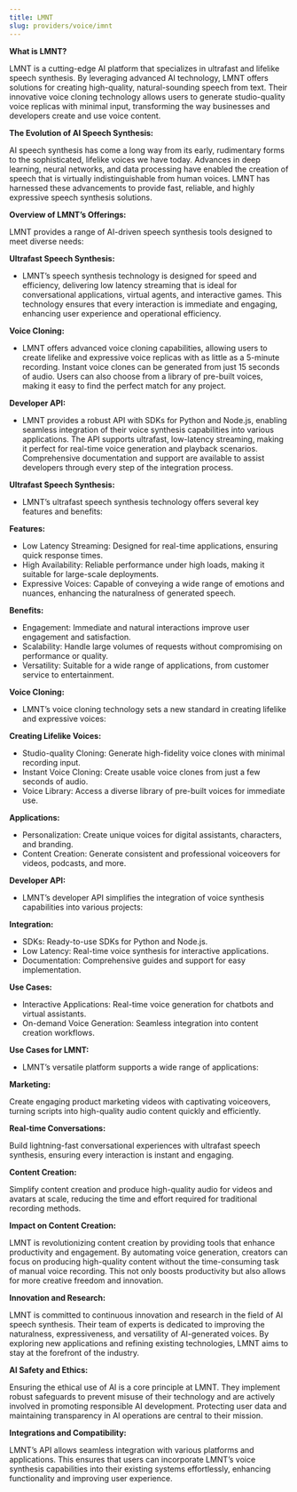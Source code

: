 ```yaml
---
title: LMNT
slug: providers/voice/imnt
---
```



**What is LMNT?**

LMNT is a cutting-edge AI platform that specializes in ultrafast and lifelike speech synthesis. By leveraging advanced AI technology, LMNT offers solutions for creating high-quality, natural-sounding speech from text. Their innovative voice cloning technology allows users to generate studio-quality voice replicas with minimal input, transforming the way businesses and developers create and use voice content.

**The Evolution of AI Speech Synthesis:**

AI speech synthesis has come a long way from its early, rudimentary forms to the sophisticated, lifelike voices we have today. Advances in deep learning, neural networks, and data processing have enabled the creation of speech that is virtually indistinguishable from human voices. LMNT has harnessed these advancements to provide fast, reliable, and highly expressive speech synthesis solutions.

**Overview of LMNT’s Offerings:**

LMNT provides a range of AI-driven speech synthesis tools designed to meet diverse needs:

**Ultrafast Speech Synthesis:**

- LMNT’s speech synthesis technology is designed for speed and efficiency, delivering low latency streaming that is ideal for conversational applications, virtual agents, and interactive games. This technology ensures that every interaction is immediate and engaging, enhancing user experience and operational efficiency.


**Voice Cloning:**

- LMNT offers advanced voice cloning capabilities, allowing users to create lifelike and expressive voice replicas with as little as a 5-minute recording. Instant voice clones can be generated from just 15 seconds of audio. Users can also choose from a library of pre-built voices, making it easy to find the perfect match for any project.

**Developer API:**

- LMNT provides a robust API with SDKs for Python and Node.js, enabling seamless integration of their voice synthesis capabilities into various applications. The API supports ultrafast, low-latency streaming, making it perfect for real-time voice generation and playback scenarios. Comprehensive documentation and support are available to assist developers through every step of the integration process.

**Ultrafast Speech Synthesis:**

- LMNT’s ultrafast speech synthesis technology offers several key features and benefits:

**Features:**

- Low Latency Streaming: Designed for real-time applications, ensuring quick response times.
- High Availability: Reliable performance under high loads, making it suitable for large-scale deployments.
- Expressive Voices: Capable of conveying a wide range of emotions and nuances, enhancing the naturalness of generated speech.

**Benefits:**

- Engagement: Immediate and natural interactions improve user engagement and satisfaction.
- Scalability: Handle large volumes of requests without compromising on performance or quality.
- Versatility: Suitable for a wide range of applications, from customer service to entertainment.

**Voice Cloning:**

- LMNT’s voice cloning technology sets a new standard in creating lifelike and expressive voices:

**Creating Lifelike Voices:**

- Studio-quality Cloning: Generate high-fidelity voice clones with minimal recording input.
- Instant Voice Cloning: Create usable voice clones from just a few seconds of audio.
- Voice Library: Access a diverse library of pre-built voices for immediate use.

**Applications:**

- Personalization: Create unique voices for digital assistants, characters, and branding.
- Content Creation: Generate consistent and professional voiceovers for videos, podcasts, and more.

**Developer API:**

- LMNT’s developer API simplifies the integration of voice synthesis capabilities into various projects:

**Integration:**

- SDKs: Ready-to-use SDKs for Python and Node.js.
- Low Latency: Real-time voice synthesis for interactive applications.
- Documentation: Comprehensive guides and support for easy implementation.

**Use Cases:**

- Interactive Applications: Real-time voice generation for chatbots and virtual assistants.
- On-demand Voice Generation: Seamless integration into content creation workflows.

**Use Cases for LMNT:**

- LMNT’s versatile platform supports a wide range of applications:

**Marketing:**

Create engaging product marketing videos with captivating voiceovers, turning scripts into high-quality audio content quickly and efficiently.

**Real-time Conversations:**

Build lightning-fast conversational experiences with ultrafast speech synthesis, ensuring every interaction is instant and engaging.

**Content Creation:**

Simplify content creation and produce high-quality audio for videos and avatars at scale, reducing the time and effort required for traditional recording methods.

**Impact on Content Creation:**

LMNT is revolutionizing content creation by providing tools that enhance productivity and engagement. By automating voice generation, creators can focus on producing high-quality content without the time-consuming task of manual voice recording. This not only boosts productivity but also allows for more creative freedom and innovation.

**Innovation and Research:**

LMNT is committed to continuous innovation and research in the field of AI speech synthesis. Their team of experts is dedicated to improving the naturalness, expressiveness, and versatility of AI-generated voices. By exploring new applications and refining existing technologies, LMNT aims to stay at the forefront of the industry.

**AI Safety and Ethics:**

Ensuring the ethical use of AI is a core principle at LMNT. They implement robust safeguards to prevent misuse of their technology and are actively involved in promoting responsible AI development. Protecting user data and maintaining transparency in AI operations are central to their mission.

**Integrations and Compatibility:**

LMNT’s API allows seamless integration with various platforms and applications. This ensures that users can incorporate LMNT’s voice synthesis capabilities into their existing systems effortlessly, enhancing functionality and improving user experience.